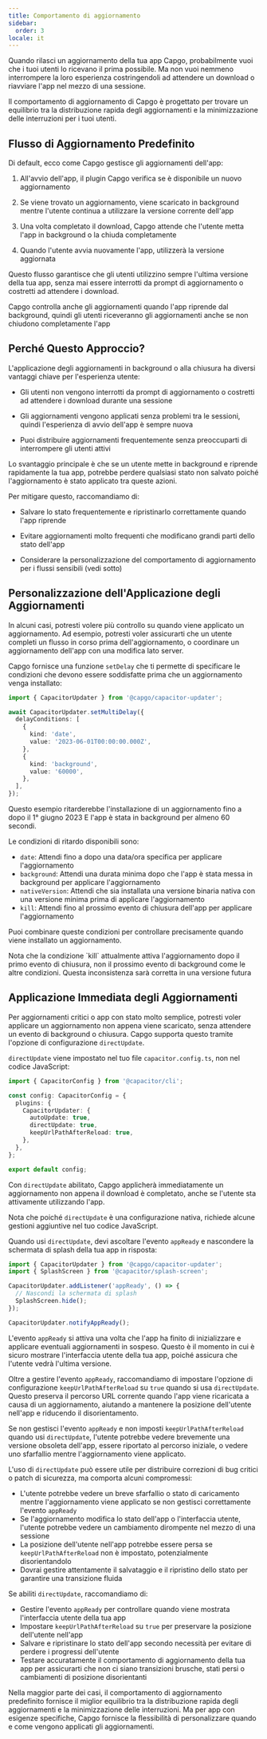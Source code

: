 ```yaml
---
title: Comportamento di aggiornamento
sidebar:
  order: 3
locale: it
---
```



Quando rilasci un aggiornamento della tua app Capgo, probabilmente vuoi che i tuoi utenti lo ricevano il prima possibile. Ma non vuoi nemmeno interrompere la loro esperienza costringendoli ad attendere un download o riavviare l'app nel mezzo di una sessione.

Il comportamento di aggiornamento di Capgo è progettato per trovare un equilibrio tra la distribuzione rapida degli aggiornamenti e la minimizzazione delle interruzioni per i tuoi utenti.

## Flusso di Aggiornamento Predefinito

Di default, ecco come Capgo gestisce gli aggiornamenti dell'app:

<Steps>

1. All'avvio dell'app, il plugin Capgo verifica se è disponibile un nuovo aggiornamento

2. Se viene trovato un aggiornamento, viene scaricato in background mentre l'utente continua a utilizzare la versione corrente dell'app

3. Una volta completato il download, Capgo attende che l'utente metta l'app in background o la chiuda completamente

4. Quando l'utente avvia nuovamente l'app, utilizzerà la versione aggiornata

</Steps>

Questo flusso garantisce che gli utenti utilizzino sempre l'ultima versione della tua app, senza mai essere interrotti da prompt di aggiornamento o costretti ad attendere i download.

<Aside type="tip">
Capgo controlla anche gli aggiornamenti quando l'app riprende dal background, quindi gli utenti riceveranno gli aggiornamenti anche se non chiudono completamente l'app
</Aside>

## Perché Questo Approccio?

L'applicazione degli aggiornamenti in background o alla chiusura ha diversi vantaggi chiave per l'esperienza utente:

- Gli utenti non vengono interrotti da prompt di aggiornamento o costretti ad attendere i download durante una sessione

- Gli aggiornamenti vengono applicati senza problemi tra le sessioni, quindi l'esperienza di avvio dell'app è sempre nuova

- Puoi distribuire aggiornamenti frequentemente senza preoccuparti di interrompere gli utenti attivi

Lo svantaggio principale è che se un utente mette in background e riprende rapidamente la tua app, potrebbe perdere qualsiasi stato non salvato poiché l'aggiornamento è stato applicato tra queste azioni.

Per mitigare questo, raccomandiamo di:

- Salvare lo stato frequentemente e ripristinarlo correttamente quando l'app riprende

- Evitare aggiornamenti molto frequenti che modificano grandi parti dello stato dell'app

- Considerare la personalizzazione del comportamento di aggiornamento per i flussi sensibili (vedi sotto)

## Personalizzazione dell'Applicazione degli Aggiornamenti

In alcuni casi, potresti volere più controllo su quando viene applicato un aggiornamento. Ad esempio, potresti voler assicurarti che un utente completi un flusso in corso prima dell'aggiornamento, o coordinare un aggiornamento dell'app con una modifica lato server.

Capgo fornisce una funzione `setDelay` che ti permette di specificare le condizioni che devono essere soddisfatte prima che un aggiornamento venga installato:

```typescript
import { CapacitorUpdater } from '@capgo/capacitor-updater';

await CapacitorUpdater.setMultiDelay({
  delayConditions: [
    {
      kind: 'date',
      value: '2023-06-01T00:00:00.000Z',
    },
    {
      kind: 'background',
      value: '60000',
    },
  ],
});
```

Questo esempio ritarderebbe l'installazione di un aggiornamento fino a dopo il 1° giugno 2023 E l'app è stata in background per almeno 60 secondi.

Le condizioni di ritardo disponibili sono:

- `date`: Attendi fino a dopo una data/ora specifica per applicare l'aggiornamento
- `background`: Attendi una durata minima dopo che l'app è stata messa in background per applicare l'aggiornamento
- `nativeVersion`: Attendi che sia installata una versione binaria nativa con una versione minima prima di applicare l'aggiornamento
- `kill`: Attendi fino al prossimo evento di chiusura dell'app per applicare l'aggiornamento

Puoi combinare queste condizioni per controllare precisamente quando viene installato un aggiornamento.

<Aside type="danger">
Nota che la condizione `kill` attualmente attiva l'aggiornamento dopo il primo evento di chiusura, non il prossimo evento di background come le altre condizioni. Questa inconsistenza sarà corretta in una versione futura
</Aside>

## Applicazione Immediata degli Aggiornamenti

Per aggiornamenti critici o app con stato molto semplice, potresti voler applicare un aggiornamento non appena viene scaricato, senza attendere un evento di background o chiusura. Capgo supporta questo tramite l'opzione di configurazione `directUpdate`.

`directUpdate` viene impostato nel tuo file `capacitor.config.ts`, non nel codice JavaScript:

```typescript
import { CapacitorConfig } from '@capacitor/cli';

const config: CapacitorConfig = {
  plugins: {
    CapacitorUpdater: {
      autoUpdate: true,
      directUpdate: true,
      keepUrlPathAfterReload: true,
    },
  },
};

export default config;
```

Con `directUpdate` abilitato, Capgo applicherà immediatamente un aggiornamento non appena il download è completato, anche se l'utente sta attivamente utilizzando l'app.

Nota che poiché `directUpdate` è una configurazione nativa, richiede alcune gestioni aggiuntive nel tuo codice JavaScript.

Quando usi `directUpdate`, devi ascoltare l'evento `appReady` e nascondere la schermata di splash della tua app in risposta:

```js
import { CapacitorUpdater } from '@capgo/capacitor-updater';
import { SplashScreen } from '@capacitor/splash-screen';

CapacitorUpdater.addListener('appReady', () => {
  // Nascondi la schermata di splash
  SplashScreen.hide();
});

CapacitorUpdater.notifyAppReady();
```

L'evento `appReady` si attiva una volta che l'app ha finito di inizializzare e applicare eventuali aggiornamenti in sospeso. Questo è il momento in cui è sicuro mostrare l'interfaccia utente della tua app, poiché assicura che l'utente vedrà l'ultima versione.

Oltre a gestire l'evento `appReady`, raccomandiamo di impostare l'opzione di configurazione `keepUrlPathAfterReload` su `true` quando si usa `directUpdate`. Questo preserva il percorso URL corrente quando l'app viene ricaricata a causa di un aggiornamento, aiutando a mantenere la posizione dell'utente nell'app e riducendo il disorientamento.

Se non gestisci l'evento `appReady` e non imposti `keepUrlPathAfterReload` quando usi `directUpdate`, l'utente potrebbe vedere brevemente una versione obsoleta dell'app, essere riportato al percorso iniziale, o vedere uno sfarfallio mentre l'aggiornamento viene applicato.

L'uso di `directUpdate` può essere utile per distribuire correzioni di bug critici o patch di sicurezza, ma comporta alcuni compromessi:

- L'utente potrebbe vedere un breve sfarfallio o stato di caricamento mentre l'aggiornamento viene applicato se non gestisci correttamente l'evento `appReady`
- Se l'aggiornamento modifica lo stato dell'app o l'interfaccia utente, l'utente potrebbe vedere un cambiamento dirompente nel mezzo di una sessione
- La posizione dell'utente nell'app potrebbe essere persa se `keepUrlPathAfterReload` non è impostato, potenzialmente disorientandolo
- Dovrai gestire attentamente il salvataggio e il ripristino dello stato per garantire una transizione fluida

Se abiliti `directUpdate`, raccomandiamo di:

- Gestire l'evento `appReady` per controllare quando viene mostrata l'interfaccia utente della tua app
- Impostare `keepUrlPathAfterReload` su `true` per preservare la posizione dell'utente nell'app
- Salvare e ripristinare lo stato dell'app secondo necessità per evitare di perdere i progressi dell'utente
- Testare accuratamente il comportamento di aggiornamento della tua app per assicurarti che non ci siano transizioni brusche, stati persi o cambiamenti di posizione disorientanti

Nella maggior parte dei casi, il comportamento di aggiornamento predefinito fornisce il miglior equilibrio tra la distribuzione rapida degli aggiornamenti e la minimizzazione delle interruzioni. Ma per app con esigenze specifiche, Capgo fornisce la flessibilità di personalizzare quando e come vengono applicati gli aggiornamenti.
